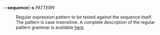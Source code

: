 **\--sequence**|**-s** _PATTERN_

: Regular expression pattern to be tested against the
  sequence itself. The pattern is case insensitive. A
  complete description of the regular pattern grammar
  is available [here](https://yourbasic.org/golang/regexp-cheat-sheet/#cheat-sheet).
  
